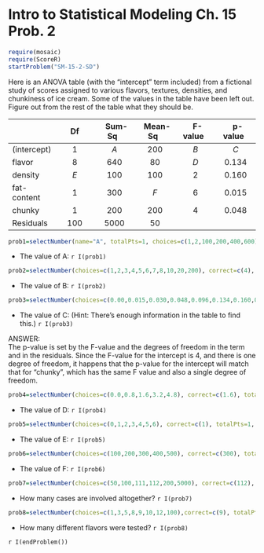 Intro to Statistical Modeling Ch. 15 Prob. 2
========================================================
```r
require(mosaic)
require(ScoreR)
startProblem("SM-15-2-SD")
```
Here is an ANOVA table (with the "intercept" term included) from a fictional study of scores assigned to various flavors, textures, densities, and chunkiness of ice cream.  Some of the values in the table have been left out.  Figure out from the rest of the table what they should be.

| | &nbsp; Df &nbsp; | &nbsp; Sum-Sq &nbsp; | &nbsp; Mean-Sq &nbsp; | &nbsp; F-value &nbsp; | &nbsp; p-value &nbsp; |
|:---|:---:|:---:|:---:|:---:|:---:|
| (intercept) | 1 | _A_ | 200 | _B_ | _C_ |
| flavor | 8 | 640 | 80 | _D_ | 0.134 |
| density | _E_ | 100 | 100 | 2 | 0.160 |
| fat-content | 1 | 300 | _F_ | 6 | 0.015 |  
| chunky | 1 | 200 | 200 | 4 | 0.048 |
| Residuals | 100 | 5000 | 50 | | |  

```r
prob1=selectNumber(name="A", totalPts=1, choices=c(1,2,100,200,400,600), correct=c(200))
```
* The value of A: `r I(prob1)`
```r
prob2=selectNumber(choices=c(1,2,3,4,5,6,7,8,10,20,200), correct=c(4), totalPts=1, name="B")
```
* The value of B: `r I(prob2)`
```r
prob3=selectNumber(choices=c(0.00,0.015,0.030,0.048,0.096,0.134,0.160,0.320,0.480), correct=c(0.048), totalPts=1, name="C")
```
* The value of C: (Hint: There's enough information in the table
  to find this.) `r I(prob3)`

<aside>
ANSWER:    
The p-value is set by the F-value and the degrees of freedom in the term and in the residuals.  Since the F-value for the intercept is 4, and there is one degree of freedom, it happens that the p-value for the intercept will match that for "chunky", which has the same F value and also a single degree of freedom.
</aside>

```r
prob4=selectNumber(choices=c(0.0,0.8,1.6,3.2,4.8), correct=c(1.6), totalPts=1, name="D")
```
* The value of D: `r I(prob4)`
```r
prob5=selectNumber(choices=c(0,1,2,3,4,5,6), correct=c(1), totalPts=1, name="E")
```
* The value of E: `r I(prob5)`
```r
prob6=selectNumber(choices=c(100,200,300,400,500), correct=c(300), totalPts=1, name="F")
```
* The value of F: `r I(prob6)`
```r
prob7=selectNumber(choices=c(50,100,111,112,200,5000), correct=c(112), totalPts=1, name="number.of.cases")
```
* How many cases are involved altogether? `r I(prob7)`
```r
prob8=selectNumber(choices=c(1,3,5,8,9,10,12,100),correct=c(9), totalPts=1, name="different.flavors")
```
* How many different flavors were tested? `r I(prob8)`

`r I(endProblem())`